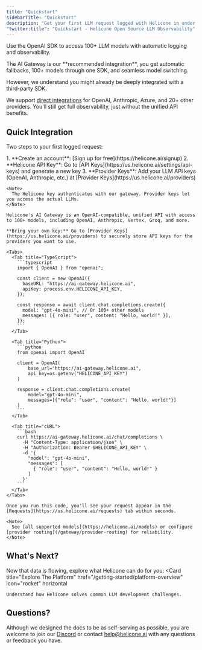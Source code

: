 ```yaml
---
title: "Quickstart"
sidebarTitle: "Quickstart"
description: "Get your first LLM request logged with Helicone in under 2 minutes using the AI Gateway."
"twitter:title": "Quickstart - Helicone Open Source LLM Observability"
---
```


Use the OpenAI SDK to access 100+ LLM models with automatic logging and observability.

<Accordion title="Using a third-party SDK?">
  The AI Gateway is our **recommended integration**, you get automatic fallbacks, 100+ models through one SDK, and seamless model switching.
  
  However, we understand you might already be deeply integrated with a third-party SDK.
  
  We support [direct integrations](/integrations/overview) for OpenAI, Anthropic, Azure, and 20+ other providers. You'll still get full observability, just without the unified API benefits.
</Accordion>

## Quick Integration

Two steps to your first logged request:

<Steps>

  <Step title="Set up your keys">
  1. **Create an account**: [Sign up for free](https://helicone.ai/signup)
  2. **Helicone API Key**: Go to [API Keys](https://us.helicone.ai/settings/api-keys) and generate a new key
  3. **Provider Keys**: Add your LLM API keys (OpenAI, Anthropic, etc.) at [Provider Keys](https://us.helicone.ai/providers)
    
    <Note>
      The Helicone key authenticates with our gateway. Provider keys let you access the actual LLMs.
    </Note>
  </Step>

  <Step title="Send your first request">

    Helicone's AI Gateway is an OpenAI-compatible, unified API with access to 100+ models, including OpenAI, Anthropic, Vertex, Groq, and more.

    **Bring your own key:** Go to [Provider Keys](https://us.helicone.ai/providers) to securely store API keys for the providers you want to use.

    <Tabs>
      <Tab title="TypeScript">
        ```typescript
        import { OpenAI } from "openai";

        const client = new OpenAI({
          baseURL: "https://ai-gateway.helicone.ai",
          apiKey: process.env.HELICONE_API_KEY,
        });

        const response = await client.chat.completions.create({
          model: "gpt-4o-mini", // Or 100+ other models
          messages: [{ role: "user", content: "Hello, world!" }],
        });
        ```
      </Tab>
      
      <Tab title="Python">
        ```python
        from openai import OpenAI

        client = OpenAI(
            base_url="https://ai-gateway.helicone.ai",
            api_key=os.getenv("HELICONE_API_KEY")
        )

        response = client.chat.completions.create(
            model="gpt-4o-mini",
            messages=[{"role": "user", "content": "Hello, world!"}]
        )
        ```
      </Tab>

      <Tab title="cURL">
        ```bash
        curl https://ai-gateway.helicone.ai/chat/completions \
          -H "Content-Type: application/json" \
          -H "Authorization: Bearer $HELICONE_API_KEY" \
          -d '{
            "model": "gpt-4o-mini",
            "messages": [
              { "role": "user", "content": "Hello, world!" }
            ]
          }'
        ```
      </Tab>
    </Tabs>
    
    Once you run this code, you'll see your request appear in the [Requests](https://us.helicone.ai/requests) tab within seconds.
    
    <Note>
      See [all supported models](https://helicone.ai/models) or configure [provider routing](/gateway/provider-routing) for reliability.
    </Note>

  </Step>

</Steps>

## What's Next?

Now that data is flowing, explore what Helicone can do for you:
<Card
    title="Explore The Platform" 
    href="/getting-started/platform-overview"
    icon="rocket"
    horizontal
  >
    Understand how Helicone solves common LLM development challenges.
</Card>

## Questions?

Although we designed the docs to be as self-serving as possible, you are
welcome to join our [Discord](https://discord.com/invite/HwUbV3Q8qz) or
contact [help@helicone.ai](mailto:help@helicone.ai) with any questions or feedback
you have.